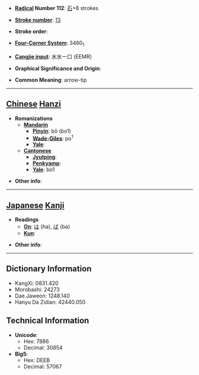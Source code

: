 * '''[[Wiktionary:Chinese radical index| Radical]] Number 112''': [[Wiktionary:Chinese radical index 石|石]]+8 strokes

* '''[[Wiktionary:Chinese total strokes index|Stroke number]]''': [[Wiktionary:Chinese total strokes index 13|13]]

* '''Stroke order''': 

* '''[[Wiktionary:Chinese four corner index|Four-Corner System]]''': 3460<sub>1</sub>

* '''[[Wiktionary:Chinese Cangjie index|Cangjie input]]''': 水水一口 (EEMR)

* '''Graphical Significance and Origin''': 

* '''Common Meaning''': arrow-tip

----

== [[Chinese]] [[Hanzi]] ==

* '''Romanizations'''
** '''[[Mandarin]]'''
*** '''[[Pinyin]]''': bō (bo1)
*** '''[[Wade-Giles]]''': po<sup>1</sup>
*** '''[[Yale]]''': 
** '''[[Cantonese]]'''
*** '''[[Jyutping]]''':
*** '''[[Penkyamp]]''': 
*** '''[[Yale]]''': bo1

* '''Other info''': 

----

== [[Japanese]] [[Kanji]] ==

* '''Readings'''
** '''[[On]]''': [[は]] (ha), [[ば]] (ba)
** '''[[Kun]]''': 

* '''Other info''':  

----

== Dictionary Information ==

* KangXi: 0831.420
* Morobashi: 24273
* Dae Jaweon: 1248.140
* Hanyu Da Zidian: 42440.050

== Technical Information ==

* '''Unicode''':
** Hex: 7886
** Decimal: 30854
* '''Big5''':
** Hex: DEEB
** Decimal: 57067